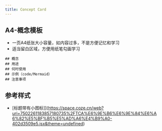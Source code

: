```yaml
---
title: Concept Card
---
```



## A4-概念模板

* 一页A4纸张大小容量，如内容过多，不是方便记忆和学习
* 适当留白区域，方便用纸笔勾画学习

```
## 概念
## 用途
## 何时使用
## 示例（code/Mermaid）
## 注意事项

```

## 参考样式

* [标题带有小图标]](https://space.coze.cn/web?uri=7502261183857180735%2FTCA%E6%9E%B6%E6%9E%84%E6%A6%82%E5%BF%B5%E5%AD%A6%E4%B9%A0-402d3509e5.jsx&theme=undefined)

